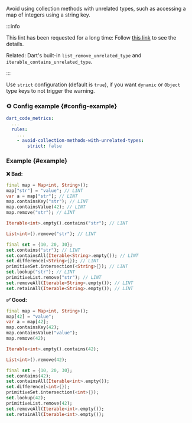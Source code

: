 
<RuleDetails version="4.14.0" severity="warning" />

Avoid using collection methods with unrelated types, such as accessing a map of integers using a string key.

:::info

This lint has been requested for a long time: Follow [this link](https://github.com/dart-lang/linter/issues/1307) to see the details.

Related: Dart's built-in `list_remove_unrelated_type` and `iterable_contains_unrelated_type`.

:::

Use `strict` configuration (default is `true`), if you want `dynamic` or `Object` type keys to not trigger the warning.

### ⚙️ Config example {#config-example}

```yaml
dart_code_metrics:
  ...
  rules:
    ...
    - avoid-collection-methods-with-unrelated-types:
        strict: false
```

### Example {#example}

**❌ Bad:**

```dart
final map = Map<int, String>();
map["str"] = "value"; // LINT
var a = map["str"]; // LINT
map.containsKey("str"); // LINT
map.containsValue(42); // LINT
map.remove("str"); // LINT

Iterable<int>.empty().contains("str"); // LINT

List<int>().remove("str"); // LINT

final set = {10, 20, 30};
set.contains("str"); // LINT
set.containsAll(Iterable<String>.empty()); // LINT
set.difference(<String>{}); // LINT
primitiveSet.intersection(<String>{}); // LINT
set.lookup("str"); // LINT
primitiveList.remove("str"); // LINT
set.removeAll(Iterable<String>.empty()); // LINT
set.retainAll(Iterable<String>.empty()); // LINT
```

**✅ Good:**

```dart
final map = Map<int, String>();
map[42] = "value";
var a = map[42];
map.containsKey(42);
map.containsValue("value");
map.remove(42);

Iterable<int>.empty().contains(42);

List<int>().remove(42);

final set = {10, 20, 30};
set.contains(42);
set.containsAll(Iterable<int>.empty());
set.difference(<int>{});
primitiveSet.intersection(<int>{});
set.lookup(42);
primitiveList.remove(42);
set.removeAll(Iterable<int>.empty());
set.retainAll(Iterable<int>.empty());
```
